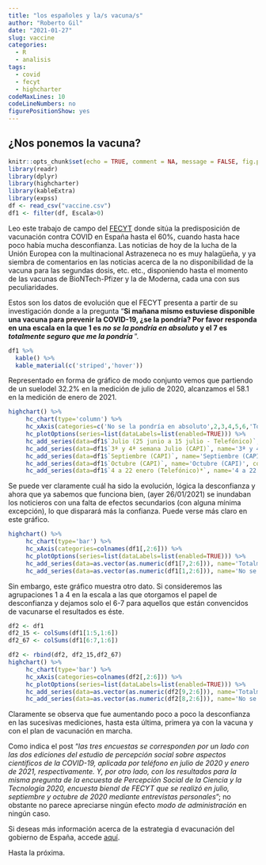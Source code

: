 ```yaml
---
title: "los españoles y la/s vacuna/s"
author: "Roberto Gil"
date: "2021-01-27"
slug: vaccine
categories:
  - R
  - analisis
tags:
  - covid
  - fecyt
  - highcharter
codeMaxLines: 10
codeLineNumbers: no
figurePositionShow: yes
---
```


## ¿Nos ponemos la vacuna?

```r
knitr::opts_chunk$set(echo = TRUE, comment = NA, message = FALSE, fig.pos="H")
library(readr)
library(dplyr)
library(highcharter)
library(kableExtra)
library(expss)
df <- read_csv("vaccine.csv")
df1 <- filter(df, Escala>0)
```

Leo este trabajo de campo del [FECYT](https://www.fecyt.es/es/noticia/la-disposicion-vacunarse-de-la-covid-19-aumenta-hasta-el-60-en-enero) donde sitúa la predisposición de vacunación contra COVID en España hasta el 60%, cuando hasta hace poco había mucha desconfianza. Las noticias de hoy de la lucha de la Unión Europea con la multinacional Astrazeneca no es muy halagüeña, y ya siembra de comentarios en las noticias acerca de la no disponibilidad de la vacuna para las segundas dosis, etc. etc., disponiendo hasta el momento de las vacunas de BioNTech-Pfizer y la de Moderna, cada una con sus peculiaridades.

Estos son los datos de evolución que el FECYT presenta a partir de su investigación donde a la pregunta "__Si mañana mismo estuviese disponible una vacuna para prevenir la COVID-19, ¿se la pondría? Por favor responda en una escala en la que 1 es _no se la pondría en absoluto_ y el 7 es _totalmente seguro que me la pondría_ __".

```r
df1 %>%
  kable() %>%
  kable_material(c('striped','hover'))
```

Representado en forma de gráfico de modo conjunto vemos que partiendo de un suelodel 32.2% en la medición de julio de 2020, alcanzamos el 58.1 en la medición de enero de 2021.

```r
highchart() %>% 
     hc_chart(type='column') %>%
     hc_xAxis(categories=c('No se la pondría en absoluto',2,3,4,5,6,'Totalmente seguro que se la pondría')) %>%
     hc_plotOptions(series=list(dataLabels=list(enabled=TRUE))) %>% 
     hc_add_series(data=df1$`Julio (25 junio a 15 julio - Telefónico)`, name='Julio 2020', color='salmon' ) %>% 
     hc_add_series(data=df1$`3ª y 4ª semana Julio (CAPI)`, name='3ª y 4ª semana Julio (CAPI)', color='darksalmon' ) %>% 
     hc_add_series(data=df1$`Septiembre (CAPI)`, name='Septiembre (CAPI)', color='pink' ) %>% 
     hc_add_series(data=df1$`Octubre (CAPI)`, name='Octubre (CAPI)', color='teal' ) %>% 
     hc_add_series(data=df1$`4 a 22 enero (Telefónico)*`, name='4 a 22 enero (Telefónico)', color='gold' )
```

Se puede ver claramente cuál ha sido la evolución, lógica la desconfianza y ahora que ya sabemos que funciona bien, (ayer 26/01/2021) se inundaban los noticieros con una falta de efectos secundarios (con alguna mínima excepción), lo que disparará más la confianza. Puede verse más claro en este gráfico.


```r
highchart() %>% 
     hc_chart(type='bar') %>%
     hc_xAxis(categories=colnames(df1[,2:6])) %>% 
     hc_plotOptions(series=list(dataLabels=list(enabled=TRUE))) %>% 
     hc_add_series(data=as.vector(as.numeric(df1[7,2:6])), name='Totalmente seguro que se la pondría', color='teal' ) %>% 
     hc_add_series(data=as.vector(as.numeric(df1[1,2:6])), name='No se la pondría', color='#eb6909' )
```

Sin embargo, este gráfico muestra otro dato. Si consideremos las agrupaciones 1 a 4 en la escala a las que otorgamos el papel de desconfianza y dejamos solo el 6-7 para aquellos que están convencidos de vacunarse el resultados es éste.

```r
df2 <- df1
df2_15 <- colSums(df1[1:5,1:6])
df2_67 <- colSums(df1[6:7,1:6])

df2 <- rbind(df2, df2_15,df2_67)
highchart() %>% 
     hc_chart(type='bar') %>%
     hc_xAxis(categories=colnames(df2[,2:6])) %>% 
     hc_plotOptions(series=list(dataLabels=list(enabled=TRUE))) %>% 
     hc_add_series(data=as.vector(as.numeric(df2[9,2:6])), name='Totalmente seguro que se la pondría', color='teal' ) %>% 
     hc_add_series(data=as.vector(as.numeric(df2[8,2:6])), name='No se la pondría', color='#eb6909' )
```

Claramente se observa que fue aumentando poco a poco la desconfianza en las sucesivas mediciones, hasta esta última, primera ya con la vacuna y con el plan de vacunación en marcha. 

Como indica el post "_las tres encuestas se corresponden por un lado con las dos ediciones del estudio de percepción social sobre aspectos científicos de la COVID-19, aplicada por teléfono en julio de 2020 y enero de 2021, respectivamente. Y, por otro lado, con los resultados para la misma pregunta de la encuesta de Percepción Social de la Ciencia y la Tecnología 2020, encuesta bienal de FECYT que se realizó en julio, septiembre y octubre de 2020 mediante entrevistas personales_"; no obstante no parece apreciarse ningún efecto _modo de administración_ en ningún caso.

Si deseas más información acerca de la estrategia d evacunación del gobierno de España, accede [aquí](https://www.vacunacovid.gob.es/).

Hasta la próxima.
